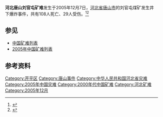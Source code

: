 '''河北唐山刘官屯矿难'''发生于2005年12月7日，[[河北省|河北省]][[唐山市|唐山市]]的刘官屯煤矿发生井下爆炸事件，共有108人死亡、29人受伤。<ref>{{Cite web|title=河北唐山致108人死亡矿难事故责任人被判刑|url=http://news.sina.com.cn/c/2008-03-25/192415222629.shtml|accessdate=2020-06-15|author=|date=|format=|work=|publisher=新浪网|language=|archive-date=2020-06-15|archive-url=https://web.archive.org/web/20200615063707/http://news.sina.com.cn/c/2008-03-25/192415222629.shtml|dead-url=no}}</ref><ref>{{Cite web|title=李毅中:对唐山12.7矿难一定给出公平严肃的结果|url=http://news.cctv.com/china/20070216/103544.shtml|accessdate=2020-06-15|author=|date=|format=|work=|publisher=中国中央电视台|language=|archive-date=2020-06-15|archive-url=https://web.archive.org/web/20200615063708/http://news.cctv.com/china/20070216/103544.shtml|dead-url=no}}</ref>

== 参见 ==
*[[中国矿难列表|中国矿难列表]]
*[[2005年中国矿难列表|2005年中国矿难列表]]

==参考资料==

[[Category:开平区|Category:开平区]]
[[Category:唐山事件|Category:唐山事件]]
[[Category:中华人民共和国河北省灾难|Category:中华人民共和国河北省灾难]]
[[Category:2005年中国灾难|Category:2005年中国灾难]]
[[Category:2000年代中国矿难|Category:2000年代中国矿难]]
[[Category:河北矿难|Category:河北矿难]]
[[Category:2005年12月|Category:2005年12月]]